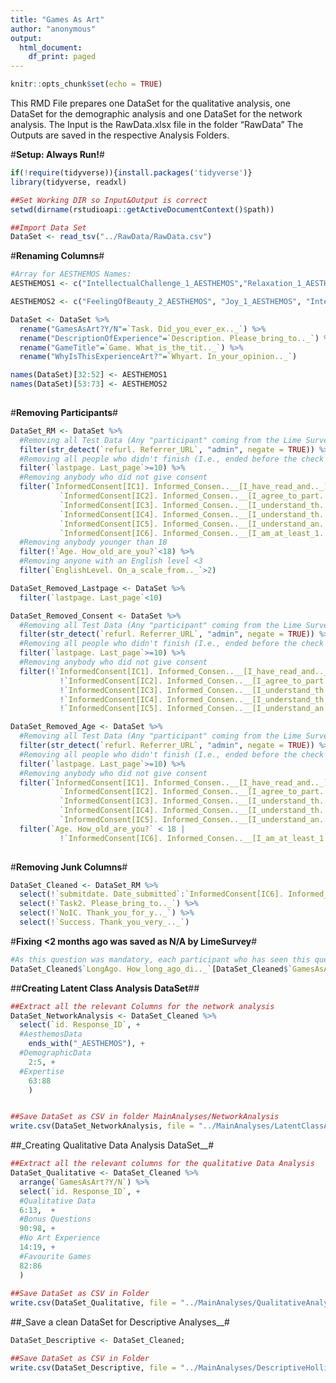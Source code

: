 ---
title: "Games As Art"
author: "anonymous"
output:
  html_document:
    df_print: paged
---

```{r setup, include=FALSE}
knitr::opts_chunk$set(echo = TRUE)
```


This RMD File prepares one DataSet for the qualitative analysis, one DataSet for the demographic analysis and one DataSet for the network analysis.
The Input is the RawData.xlsx file in the folder "RawData"
The Outputs are saved in the respective Analysis Folders.


#__Setup: Always Run!__#
```{r}
if(!require(tidyverse)){install.packages('tidyverse')}
library(tidyverse, readxl)

##Set Working DIR so Input&Output is correct
setwd(dirname(rstudioapi::getActiveDocumentContext()$path))

##Import Data Set
DataSet <- read_tsv("../RawData/RawData.csv")
```
#__Renaming Columns__#
```{r}
#Array for AESTHEMOS Names:
AESTHEMOS1 <- c("IntellectualChallenge_1_AESTHEMOS","Relaxation_1_AESTHEMOS","FeelingOfBeauty_1_AESTHEMOS","Enchantment_1_AESTHEMOS","IntellectualChallenge_2_AESTHEMOS","FeelingOfUgliness_2_AESTHEMOS","BeingMoved_1_AESTHEMOS","Energy_2_AESTHEMOS","Enchantment_2_AESTHEMOS","Relaxation_2_AESTHEMOS","Humor_1_AESTHEMOS","Confusion_1_AESTHEMOS","Nostalgia_2_AESTHEMOS","Nostalgia_1_AESTHEMOS","Uneasiness_2_AESTHEMOS", "Vitality_1_AESTHEMOS", "Fascination_1_AESTHEMOS", "BeingMoved_2_AESTHEMOS", "Interest_2_AESTHEMOS", "Awe_1_AESTHEMOS", "Humor_2_AESTHEMOS")

AESTHEMOS2 <- c("FeelingOfBeauty_2_AESTHEMOS", "Joy_1_AESTHEMOS", "Interest_1_AESTHEMOS", "Fascination_2_AESTHEMOS", "Vitality_2_AESTHEMOS", "Surprise_1_AESTHEMOS", "Insight_1_AESTHEMOS", "Sadness_1_AESTHEMOS", "Anger_1_AESTHEMOS", "Boredom_1_AESTHEMOS", "Insight_2_AESTHEMOS", "Sadness_2_AESTHEMOS", "Anger_2_AESTHEMOS", "Uneasiness_1_AESTHEMOS", "Surprise_2_AESTHEMOS", "Awe_2_AESTHEMOS", "Boredom_2_AESTHEMOS", "FeelingOfUgliness_1_AESTHEMOS", "Confusion_2_AESTHEMOS", "Joy_2_AESTHEMOS", "Energy_1_AESTHEMOS")

DataSet <- DataSet %>%
  rename("GamesAsArt?Y/N"=`Task. Did_you_ever_ex.._`) %>%
  rename("DescriptionOfExperience"=`Description. Please_bring_to.._`) %>%
  rename("GameTitle"=`Game. What_is_the_tit.._`) %>%
  rename("WhyIsThisExperienceArt?"=`Whyart. In_your_opinion.._`)

names(DataSet)[32:52] <- AESTHEMOS1
names(DataSet)[53:73] <- AESTHEMOS2
  
```


#__Removing Participants__#
```{r}

DataSet_RM <- DataSet %>%
  #Removing all Test Data (Any "participant" coming from the Lime Survey Admin Page)#
  filter(str_detect(`refurl. Referrer_URL`, "admin", negate = TRUE)) %>%
  #Removing all people who didn't finish (I.e., ended before the check for bonus questions (page 10))
  filter(`lastpage. Last_page`>=10) %>%
  #Removing anybody who did not give consent
  filter(`InformedConsent[IC1]. Informed_Consen..__[I_have_read_and.._]` =="Yes" & 
           `InformedConsent[IC2]. Informed_Consen..__[I_agree_to_part.._]`=="Yes" & 
           `InformedConsent[IC3]. Informed_Consen..__[I_understand_th.._]`=="Yes" & 
           `InformedConsent[IC4]. Informed_Consen..__[I_understand_th.._]`=="Yes" & 
           `InformedConsent[IC5]. Informed_Consen..__[I_understand_an.._]`=="Yes" & 
           `InformedConsent[IC6]. Informed_Consen..__[I_am_at_least_1.._]`=="Yes") %>%
  #Removing anybody younger than 18
  filter(!`Age. How_old_are_you?`<18) %>%
  #Removing anyone with an English level <3
  filter(`EnglishLevel. On_a_scale_from.._`>2)

DataSet_Removed_Lastpage <- DataSet %>%
  filter(`lastpage. Last_page`<10)

DataSet_Removed_Consent <- DataSet %>%
  #Removing all Test Data (Any "participant" coming from the Lime Survey Admin Page)#
  filter(str_detect(`refurl. Referrer_URL`, "admin", negate = TRUE)) %>%
  #Removing all people who didn't finish (I.e., ended before the check for bonus questions (page 10))
  filter(`lastpage. Last_page`>=10) %>%
  #Removing anybody who did not give consent
  filter(!`InformedConsent[IC1]. Informed_Consen..__[I_have_read_and.._]` =="Yes" | 
           !`InformedConsent[IC2]. Informed_Consen..__[I_agree_to_part.._]`=="Yes" | 
           !`InformedConsent[IC3]. Informed_Consen..__[I_understand_th.._]`=="Yes" | 
           !`InformedConsent[IC4]. Informed_Consen..__[I_understand_th.._]`=="Yes" | 
           !`InformedConsent[IC5]. Informed_Consen..__[I_understand_an.._]`=="Yes")

DataSet_Removed_Age <- DataSet %>%
  #Removing all Test Data (Any "participant" coming from the Lime Survey Admin Page)#
  filter(str_detect(`refurl. Referrer_URL`, "admin", negate = TRUE)) %>%
  #Removing all people who didn't finish (I.e., ended before the check for bonus questions (page 10))
  filter(`lastpage. Last_page`>=10) %>%
  #Removing anybody who did not give consent
  filter(`InformedConsent[IC1]. Informed_Consen..__[I_have_read_and.._]` =="Yes" & 
           `InformedConsent[IC2]. Informed_Consen..__[I_agree_to_part.._]`=="Yes" & 
           `InformedConsent[IC3]. Informed_Consen..__[I_understand_th.._]`=="Yes" & 
           `InformedConsent[IC4]. Informed_Consen..__[I_understand_th.._]`=="Yes" & 
           `InformedConsent[IC5]. Informed_Consen..__[I_understand_an.._]`=="Yes") %>%
  filter(`Age. How_old_are_you?` < 18 | 
           !`InformedConsent[IC6]. Informed_Consen..__[I_am_at_least_1.._]`=="Yes")
  
```

#__Removing Junk Columns__#
```{r}
DataSet_Cleaned <- DataSet_RM %>%
  select(!`submitdate. Date_submitted`:`InformedConsent[IC6]. Informed_Consen..__[I_am_at_least_1.._]`) %>%
  select(!`Task2. Please_bring_to.._`) %>%
  select(!`NoIC. Thank_you_for_y.._`) %>%
  select(!`Success. Thank_you_very_.._`)
```

#__Fixing <2 months ago was saved as N/A by LimeSurvey__#
```{r}
#As this question was mandatory, each participant who has seen this question, must have chosen an answer. If they had not answered this question, the other questions on this page have to be NA to. As these were deemed incomplete, they were not exported into the raw data file. Therefore we can be sure, that if participants indicated they experienced games as art (`GamesAsArt?Y/N` == "Yes") and LongAgo is Na(is.na(DataSet_Cleaned$`LongAgo. How_long_ago_di.._`)) the particpants chose "<2 months ago"!
DataSet_Cleaned$`LongAgo. How_long_ago_di.._`[DataSet_Cleaned$`GamesAsArt?Y/N` == "Yes" & is.na(DataSet_Cleaned$`LongAgo. How_long_ago_di.._`)] <- "<2 months ago"
```



##__Creating Latent Class Analysis DataSet__##
```{r}
##Extract all the relevant Columns for the network analysis
DataSet_NetworkAnalysis <- DataSet_Cleaned %>%
  select(`id. Response_ID`, +
  #AesthemosData
    ends_with("_AESTHEMOS"), +
  #DemographicData
    2:5, +
  #Expertise
    63:88
    )


##Save DataSet as CSV in folder MainAnalyses/NetworkAnalysis
write.csv(DataSet_NetworkAnalysis, file = "../MainAnalyses/LatentClassAnalysis/NetworkAnalysis_DataFile.csv")
```

##_Creating Qualitative Data Analysis DataSet__#
```{r}
##Extract all the relevant columns for the qualitative Data Analysis
DataSet_Qualitative <- DataSet_Cleaned %>%
  arrange(`GamesAsArt?Y/N`) %>%
  select(`id. Response_ID`, +
  #Qualitative Data
  6:13,  +
  #Bonus Questions  
  90:98, +
  #No Art Experience  
  14:19, +
  #Favourite Games  
  82:86  
  )  
    
##Save DataSet as CSV in Folder
write.csv(DataSet_Qualitative, file = "../MainAnalyses/QualitativeAnalysis/QualitativeAnalysis_DataFile.csv")
```

##_Save a clean DataSet for Descriptive Analyses__#
```{r}
DataSet_Descriptive <- DataSet_Cleaned;

##Save DataSet as CSV in Folder
write.csv(DataSet_Descriptive, file = "../MainAnalyses/DescriptiveHollisticAnalysis/DescriptiveAnalysis_DataFile.csv")
```